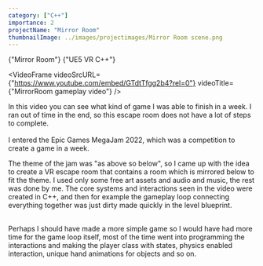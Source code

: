 ```yaml
---
category: ["C++"]
importance: 2 
projectName: "Mirror Room"
thumbnailImage: ../images/projectimages/Mirror Room scene.png
---
```


<AsciiText bClassStyling={true}>{"Mirror Room"}</AsciiText>
<AsciiText bClassStyling={true}>{"UE5 VR C++"}</AsciiText>

<VideoFrame 
videoSrcURL={"https://www.youtube.com/embed/GTdtTfgg2b4?rel=0"}
videoTitle={"MirrorRoom gameplay video"}
/>

In this video you can see what kind of game I was able to finish in a week. I ran out of time in the end, so this escape room does not have a lot of steps to complete.
<br/>
<br/>
I entered the Epic Games MegaJam 2022, which was a competition to create a game in a week.

The theme of the jam was "as above so below", so I came up with the idea to create a VR escape room that contains a room which is mirrored below to fit the theme.
I used only some free art assets and audio and music, the rest was done by me.
The core systems and interactions seen in the video were created in C++, and then for example the gameplay loop connecting everything together was just dirty made quickly in the level blueprint.
<br/>
<br/>

Perhaps I should have made a more simple game so I would have had more time for the game loop itself, most of the time went into programming the interactions and making the player class with states, physics enabled interaction, unique hand animations for objects and so on.

